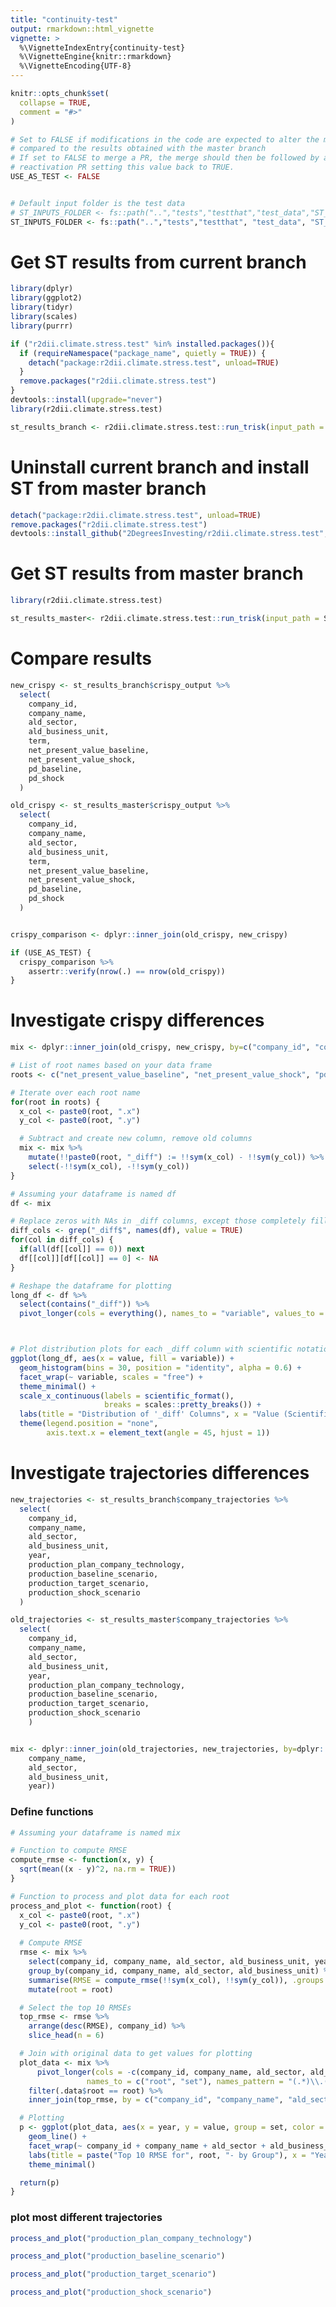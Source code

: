 ```yaml
---
title: "continuity-test"
output: rmarkdown::html_vignette
vignette: >
  %\VignetteIndexEntry{continuity-test}
  %\VignetteEngine{knitr::rmarkdown}
  %\VignetteEncoding{UTF-8}
---
```


```r
knitr::opts_chunk$set(
  collapse = TRUE,
  comment = "#>"
)
```


```r
# Set to FALSE if modifications in the code are expected to alter the model results 
# compared to the results obtained with the master branch
# If set to FALSE to merge a PR, the merge should then be followed by a 
# reactivation PR setting this value back to TRUE.
USE_AS_TEST <- FALSE 


# Default input folder is the test data
# ST_INPUTS_FOLDER <- fs::path("..","tests","testthat","test_data","ST_INPUTS_DEV")
ST_INPUTS_FOLDER <- fs::path("..","tests","testthat", "test_data", "ST_INPUTS_DEV")
```


# Get ST results from current branch

```r
library(dplyr)
library(ggplot2)
library(tidyr)
library(scales)
library(purrr)
```


```r
if ("r2dii.climate.stress.test" %in% installed.packages()){
  if (requireNamespace("package_name", quietly = TRUE)) {
    detach("package:r2dii.climate.stress.test", unload=TRUE)
  }
  remove.packages("r2dii.climate.stress.test")
}
devtools::install(upgrade="never")
library(r2dii.climate.stress.test)
```


```r
st_results_branch <- r2dii.climate.stress.test::run_trisk(input_path = ST_INPUTS_FOLDER, output_path = tempdir(), return_results = TRUE)
```

# Uninstall current branch and install ST from master branch

```r
detach("package:r2dii.climate.stress.test", unload=TRUE)
remove.packages("r2dii.climate.stress.test")
devtools::install_github("2DegreesInvesting/r2dii.climate.stress.test", upgrade = "never")
```

# Get ST results from master branch

```r
library(r2dii.climate.stress.test)
```


```r
st_results_master<- r2dii.climate.stress.test::run_trisk(input_path = ST_INPUTS_FOLDER, output_path = tempdir(), return_results = TRUE)
```
# Compare results



```r
new_crispy <- st_results_branch$crispy_output %>%
  select(
    company_id,
    company_name,
    ald_sector,
    ald_business_unit,
    term,
    net_present_value_baseline,
    net_present_value_shock,
    pd_baseline,
    pd_shock
  )

old_crispy <- st_results_master$crispy_output %>%
  select(
    company_id,
    company_name,
    ald_sector,
    ald_business_unit,
    term,
    net_present_value_baseline,
    net_present_value_shock,
    pd_baseline,
    pd_shock
  )


crispy_comparison <- dplyr::inner_join(old_crispy, new_crispy)

if (USE_AS_TEST) {
  crispy_comparison %>%
    assertr::verify(nrow(.) == nrow(old_crispy))
}

```
# Investigate crispy differences

```r
mix <- dplyr::inner_join(old_crispy, new_crispy, by=c("company_id", "company_name", "ald_sector", "ald_business_unit", "term"))

# List of root names based on your data frame
roots <- c("net_present_value_baseline", "net_present_value_shock", "pd_baseline", "pd_shock")

# Iterate over each root name
for(root in roots) {
  x_col <- paste0(root, ".x")
  y_col <- paste0(root, ".y")

  # Subtract and create new column, remove old columns
  mix <- mix %>%
    mutate(!!paste0(root, "_diff") := !!sym(x_col) - !!sym(y_col)) %>%
    select(-!!sym(x_col), -!!sym(y_col))
}
```

```r

# Assuming your dataframe is named df
df <- mix

# Replace zeros with NAs in _diff columns, except those completely filled with zeros
diff_cols <- grep("_diff$", names(df), value = TRUE)
for(col in diff_cols) {
  if(all(df[[col]] == 0)) next
  df[[col]][df[[col]] == 0] <- NA
}

# Reshape the dataframe for plotting
long_df <- df %>%
  select(contains("_diff")) %>%
  pivot_longer(cols = everything(), names_to = "variable", values_to = "value")



# Plot distribution plots for each _diff column with scientific notation on x-axis
ggplot(long_df, aes(x = value, fill = variable)) +
  geom_histogram(bins = 30, position = "identity", alpha = 0.6) +
  facet_wrap(~ variable, scales = "free") +
  theme_minimal() +
  scale_x_continuous(labels = scientific_format(),
                     breaks = scales::pretty_breaks()) +
  labs(title = "Distribution of '_diff' Columns", x = "Value (Scientific Notation)", y = "Count") +
  theme(legend.position = "none",
        axis.text.x = element_text(angle = 45, hjust = 1))
```




# Investigate trajectories differences

```r
new_trajectories <- st_results_branch$company_trajectories %>%
  select(
    company_id,
    company_name,
    ald_sector,
    ald_business_unit,
    year,
    production_plan_company_technology,
    production_baseline_scenario,
    production_target_scenario,
    production_shock_scenario
  )

old_trajectories <- st_results_master$company_trajectories %>%
  select(
    company_id,
    company_name,
    ald_sector,
    ald_business_unit,
    year,
    production_plan_company_technology,
    production_baseline_scenario,
    production_target_scenario,
    production_shock_scenario
    )


mix <- dplyr::inner_join(old_trajectories, new_trajectories, by=dplyr::join_by(    company_id,
    company_name,
    ald_sector,
    ald_business_unit,
    year))

```

### Define functions

```r

# Assuming your dataframe is named mix

# Function to compute RMSE
compute_rmse <- function(x, y) {
  sqrt(mean((x - y)^2, na.rm = TRUE))
}

# Function to process and plot data for each root
process_and_plot <- function(root) {
  x_col <- paste0(root, ".x")
  y_col <- paste0(root, ".y")
  
  # Compute RMSE
  rmse <- mix %>%
    select(company_id, company_name, ald_sector, ald_business_unit, year, x_col, y_col) %>%
    group_by(company_id, company_name, ald_sector, ald_business_unit) %>%
    summarise(RMSE = compute_rmse(!!sym(x_col), !!sym(y_col)), .groups = "drop") %>%
    mutate(root = root)

  # Select the top 10 RMSEs
  top_rmse <- rmse %>%
    arrange(desc(RMSE), company_id) %>%
    slice_head(n = 6)

  # Join with original data to get values for plotting
  plot_data <- mix %>%
      pivot_longer(cols = -c(company_id, company_name, ald_sector, ald_business_unit, year),
                 names_to = c("root", "set"), names_pattern = "(.*)\\.(.*)") %>%
    filter(.data$root == root) %>%
    inner_join(top_rmse, by = c("company_id", "company_name", "ald_sector", "ald_business_unit", "root"))

  # Plotting
  p <- ggplot(plot_data, aes(x = year, y = value, group = set, color = set)) +
    geom_line() +
    facet_wrap(~ company_id + company_name + ald_sector + ald_business_unit + root, scales = "free_y") +
    labs(title = paste("Top 10 RMSE for", root, "- by Group"), x = "Year", y = "Value") +
    theme_minimal()

  return(p)
}

```

### plot most different trajectories

```r
process_and_plot("production_plan_company_technology")
```


```r
process_and_plot("production_baseline_scenario")
```



```r
process_and_plot("production_target_scenario")
```



```r
process_and_plot("production_shock_scenario")
```


